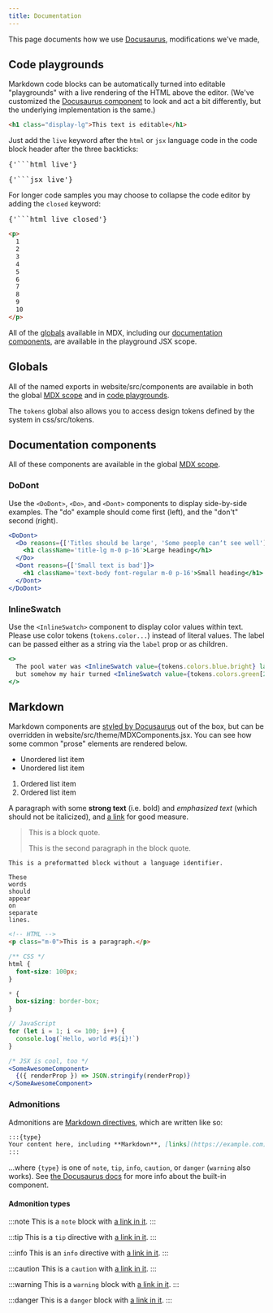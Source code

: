 ```yaml
---
title: Documentation
---
```



This page documents how we use [Docusaurus], modifications we've made,

## Code playgrounds

Markdown code blocks can be automatically turned into editable "playgrounds" with a
live rendering of the HTML above the editor. (We've customized the
[Docusaurus component][code blocks] to look and act a bit differently, but the
underlying implementation is the same.)

```html live
<h1 class="display-lg">This text is editable</h1>
```

Just add the `live` keyword after the `html` or `jsx` language code in the code block
header after the three backticks:

<pre>{'```html live'}</pre>

<pre>{'```jsx live'}</pre>

For longer code samples you may choose to collapse the code editor by adding the
`closed` keyword:

<pre>{'```html live closed'}</pre>

```html live closed
<p>
  1
  2
  3
  4
  5
  6
  7
  8
  9
  10
</p>
```

All of the [globals](#globals) available in MDX, including our
[documentation components](#documentation-components), are available in the playground
JSX scope.

## Globals

All of the named exports in <GitHubFileLink>website/src/components</GitHubFileLink>
are available in both the global [MDX scope] and in [code playgrounds].

The `tokens` global also allows you to access design tokens defined by the system
in <GitHubFileLink>css/src/tokens</GitHubFileLink>.

## Documentation components

All of these components are available in the global [MDX scope].

### DoDont

Use the `<DoDont>`, `<Do>`, and `<Dont>` components to display side-by-side examples.
The "do" example should come first (left), and the "don't" second (right).

```jsx live
<DoDont>
  <Do reasons={['Titles should be large', 'Some people canʼt see well']}>
    <h1 className='title-lg m-0 p-16'>Large heading</h1>
  </Do>
  <Dont reasons={['Small text is bad']}>
    <h1 className='text-body font-regular m-0 p-16'>Small heading</h1>
  </Dont>
</DoDont>
```

### InlineSwatch

Use the `<InlineSwatch>` component to display color values within text. Please use
color tokens (`tokens.color...`) instead of literal values. The label can be passed
either as a string via the `label` prop or as children.

```jsx live
<>
  The pool water was <InlineSwatch value={tokens.colors.blue.bright} label='blue' />,
  but somehow my hair turned <InlineSwatch value={tokens.colors.green[2]}>green</InlineSwatch>.
</>
```

## Markdown

Markdown components are [styled by Docusaurus][docusaurus styling] out of the box, but
can be overridden in <GitHubFileLink>website/src/theme/MDXComponents.jsx</GitHubFileLink>.
You can see how some common "prose" elements are rendered below.

- Unordered list item
- Unordered list item

1. Ordered list item
1. Ordered list item

A paragraph with some **strong text** (i.e. bold) and _emphasized text_ (which should not
be italicized), and [a link](/) for good measure.

> This is a block quote.
>
> This is the second paragraph in the block quote.

```
This is a preformatted block without a language identifier.

These
words
should
appear
on
separate
lines.
```

```html
<!-- HTML -->
<p class="m-0">This is a paragraph.</p>
```

```css
/** CSS */
html {
  font-size: 100px;
}

* {
  box-sizing: border-box;
}
```

```js
// JavaScript
for (let i = 1; i <= 100; i++) {
  console.log(`Hello, world #${i}!`)
}
```

```jsx
/* JSX is cool, too */
<SomeAwesomeComponent>
  {({ renderProp }) => JSON.stringify(renderProp)}
</SomeAwesomeComponent>
```

### Admonitions

Admonitions are [Markdown directives], which are written like so:

```markdown
:::{type}
Your content here, including **Markdown**, [links](https://example.com), etc.
:::
```

...where `{type}` is one of `note`, `tip`, `info`, `caution`, or `danger` (`warning` also works).
See [the Docusaurus docs](https://docusaurus.io/docs/markdown-features/admonitions) for more info
about the built-in component.

#### Admonition types

:::note
This is a `note` block with [a link in it](/).
:::

:::tip
This is a `tip` directive with [a link in it](/).
:::

:::info
This is an `info` directive with [a link in it](/).
:::

:::caution
This is a `caution` with [a link in it](/).
:::

:::warning
This is a `warning` block with [a link in it](/).
:::

:::danger
This is a `danger` block with [a link in it](/).
:::

[code blocks]: https://docusaurus.io/docs/next/markdown-features/code-blocks
[code playgrounds]: #code-playgrounds
[docusaurus]: https://docusaurus.io/
[docusaurus styling]: https://docusaurus.io/docs/styling-layout
[markdown directives]: https://talk.commonmark.org/t/generic-directives-plugins-syntax/444
[mdx]: https://docusaurus.io/docs/next/markdown-features/react
[mdx scope]: https://docusaurus.io/docs/next/markdown-features/react#mdx-component-scope